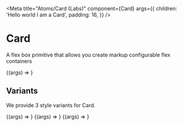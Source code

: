 
<Meta
  title="Atoms/Card (Labs)"
  component={Card}
  args={{
    children: 'Hello world I am a Card',
    padding: 16,
  }}
/>

# Card

<StoryStatus status="volatile" />

A flex box primitive that allows you create markup configurable flex containers

<Canvas>
  <Story name="Card">{(args) => <Card {...args} />}</Story>
</Canvas>

<PropsTable story="Card" />

## Variants

We provide 3 style variants for Card.

<Canvas>
  <Story name="White" args={{ variant: 'white' }}>
    {(args) => <Card {...args} />}
  </Story>
  <Story name="Yellow" args={{ variant: 'yellow' }}>
    {(args) => <Card {...args} />}
  </Story>
  <Story name="Navy" args={{ variant: 'navy' }}>
    {(args) => <Card {...args} />}
  </Story>
</Canvas>
